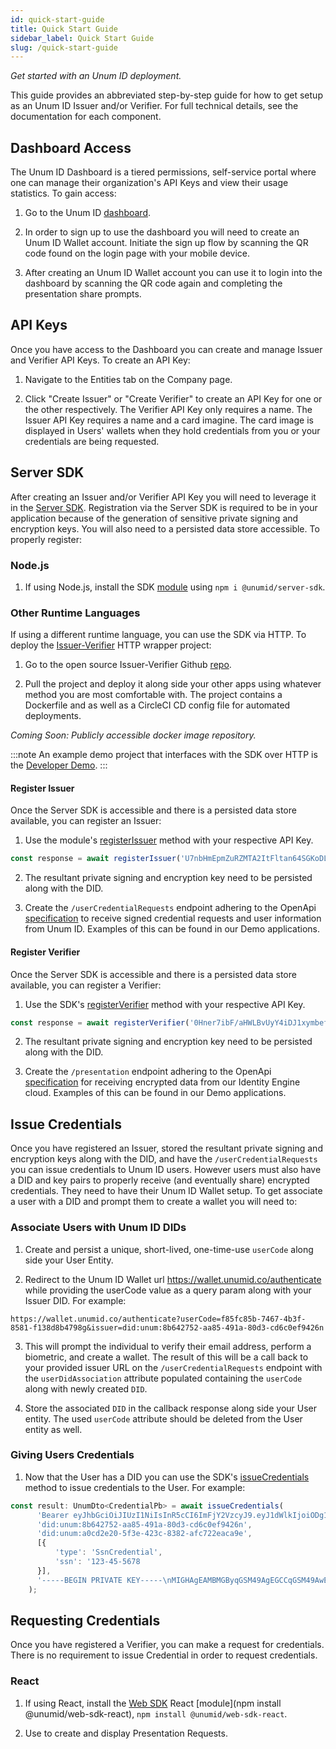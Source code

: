 ```yaml
---
id: quick-start-guide
title: Quick Start Guide
sidebar_label: Quick Start Guide
slug: /quick-start-guide
---
```



*Get started with an Unum ID deployment.*

This guide provides an abbreviated step-by-step guide for how to get setup as an Unum ID Issuer and/or Verifier. For full technical details, see the documentation for each component.

## Dashboard Access
The Unum ID Dashboard is a tiered permissions, self-service portal where one can manage their organization's API Keys and view their usage statistics. To gain access:

1. Go to the Unum ID [dashboard](https://dashboard.unumid.co/).

2. In order to sign up to use the dashboard you will need to create an Unum ID Wallet account. Initiate the sign up flow by scanning the QR code found on the login page with your mobile device.

3. After creating an Unum ID Wallet account you can use it to login into the dashboard by scanning the QR code again and completing the presentation share prompts. 

## API Keys
Once you have access to the Dashboard you can create and manage Issuer and Verifier API Keys. To create an API Key:

1. Navigate to the Entities tab on the Company page.

2. Click "Create Issuer" or "Create Verifier" to create an API Key for one or the other respectively. The Verifier API Key only requires a name. The Issuer API Key requires a name and a card imagine. The card image is displayed in Users' wallets when they hold credentials from you or your credentials are being requested.

## Server SDK
After creating an Issuer and/or Verifier API Key you will need to leverage it in the [Server SDK](https://github.com/UnumID/server-sdk-typescript). Registration via the Server SDK is required to be in your application because of the generation of sensitive private signing and encryption keys. You will also need to a persisted data store accessible. To properly register:

### Node.js
1. If using Node.js, install the SDK [module](https://www.npmjs.com/package/@unumid/server-sdk) using `npm i @unumid/server-sdk`.

### Other Runtime Languages 
If using a different runtime language, you can use the SDK via HTTP. To deploy the [Issuer-Verifier](https://github.com/UnumID/issuer-verifier-app) HTTP wrapper project:

1. Go to the open source Issuer-Verifier Github [repo](https://github.com/UnumID/issuer-verifier-app).

2. Pull the project and deploy it along side your other apps using whatever method you are most comfortable with. The project contains a Dockerfile and as well as a CircleCI CD config file for automated deployments.

*Coming Soon: Publicly accessible docker image repository.*

:::note
An example demo project that interfaces with the SDK over HTTP is the [Developer Demo](/developer-demo).
:::

#### Register Issuer
Once the Server SDK is accessible and there is a persisted data store available, you can register an Issuer:

1. Use the module's [registerIssuer](https://docs.unumid.co/server-sdk#registerissuer) method with your respective API Key.

```typescript title="Example registerIssuer"
const response = await registerIssuer('U7nbHmEpmZuRZMTA2ItFltan64SGKoDLYn7cMnpe4w2=', 'https://api.acme.com');
```

2. The resultant private signing and encryption key need to be persisted along with the DID.

3. Create the `/userCredentialRequests` endpoint adhering to the OpenApi [specification](https://gist.github.com/UnumIDMachine/146a0a428c683b756efd8240b31a4678) to receive signed <Tip type="subject"/> credential requests and user <Tip type="DID"/> information from Unum ID. Examples of this can be found in our Demo applications.

#### Register Verifier
Once the Server SDK is accessible and there is a persisted data store available, you can register a Verifier:

1. Use the SDK's [registerVerifier](https://docs.unumid.co/server-sdk#registerverifier) method with your respective API Key.

```typescript title="Example registerVerifier"
const response = await registerVerifier('0Hner7ibF/aHWLBvUyY4iDJ1xymbef0lzMxiS0eTGoS=', 'https://api.acme.com');
```

2. The resultant private signing and encryption key need to be persisted along with the DID.

3. Create the `/presentation` endpoint adhering to the OpenApi [specification](https://gist.github.com/UnumIDMachine/a2d71f12b0596a62c9dcc4de7a255f4f) for receiving encrypted <Tip type="presentation"/> data from our Identity Engine cloud. Examples of this can be found in our Demo applications.

## Issue Credentials
Once you have registered an Issuer, stored the resultant private signing and encryption keys along with the DID, and have the `/userCredentialRequests` you can issue credentials to Unum ID users. However users must also have a DID and key pairs to properly receive (and eventually share) encrypted credentials. They need to have their Unum ID Wallet setup. To get associate a user with a DID and prompt them to create a wallet you will need to:

### Associate Users with Unum ID DIDs
1. Create and persist a unique, short-lived, one-time-use `userCode` along side your User Entity.

2. Redirect to the Unum ID Wallet url https://wallet.unumid.co/authenticate while providing the userCode value as a query param along with your Issuer DID. For example:

```
https://wallet.unumid.co/authenticate?userCode=f85fc85b-7467-4b3f-8581-f138d8b4798g&issuer=did:unum:8b642752-aa85-491a-80d3-cd6c0ef9426n
```

3. This will prompt the individual to verify their email address, perform a biometric, and create a wallet. The result of this will be a call back to your provided issuer URL on the `/userCredentialRequests` endpoint with the `userDidAssociation` attribute populated containing the `userCode` along with newly created `DID`.

4. Store the associated `DID` in the callback response along side your User entity. The used `userCode` attribute should be deleted from the User entity as well.

### Giving Users Credentials
1. Now that the User has a DID you can use the SDK's [issueCredentials](https://docs.unumid.co/server-sdk#issuecredentials) method to issue credentials to the User. For example: 

```typescript title="Example issueCredentials"
const result: UnumDto<CredentialPb> = await issueCredentials(
      'Bearer eyJhbGciOiJIUzI1NiIsInR5cCI6ImFjY2VzcyJ9.eyJ1dWlkIjoiODg1ZDQxZjktYWFiNS00YTQ1LWE2ZTUtYWY1NjM1YjlkNGI5IiwiZGlkIjpudWxsLCJlbWFpbCI6InJheSs4MDAwQHVudW1pZC5jbyIsImlhdCI6MTY1NDMwODUxNCwiZXhwIjoxNjYyOTQ4NTE0LCJhdWQiOiJsb2NhbGhvc3QiLCJpc3MiOiJmZWF0aGVycyIsInN1YiI6Ijg4NWQ0MWY5LWFhYjUtNGE0NS1hNmU1LWFmNTYzNWI5ZDRiOSIsImp0aSI6ImJjOTNjNGMyLTg5NDQtNDMxYS1iZTY5LTQ2ZjBjNDA2MjBjYSJ9.zS5ZWBxjotHpuBHUN3pDn8J8ygDFYGD3ASmJVYSt7Wc',
      'did:unum:8b642752-aa85-491a-80d3-cd6c0ef9426n',
      'did:unum:a0cd2e20-5f3e-423c-8382-afc722eaca9e',
      [{
          'type': 'SsnCredential',
          'ssn': '123-45-5678
      }],
      '-----BEGIN PRIVATE KEY-----\nMIGHAgEAMBMGByqGSM49AgEGCCqGSM49AwEHBG0wawIBAQQgw7wRQL1EUsLk08auyjhlHV0atw0wqQGjtP3wkAIz8uChRANCAARfUK8OjrArOokLQau9W3siHlxxtt9/FGjdiiL1YM8PqHqhmgscc6oSdUUKfA/HZaf9m2yEQqQPyoFR1R16Ck/8\n-----END PRIVATE KEY-----'
    );
```

## Requesting Credentials
Once you have registered a Verifier, you can make a request for credentials. There is no requirement to issue Credential in order to request credentials. 

### React

1. If using React, install the [Web SDK](https://github.com/UnumID/web-sdk-react) React [module](npm install @unumid/web-sdk-react), `npm install @unumid/web-sdk-react`.

2. Use to create and display Presentation Requests.